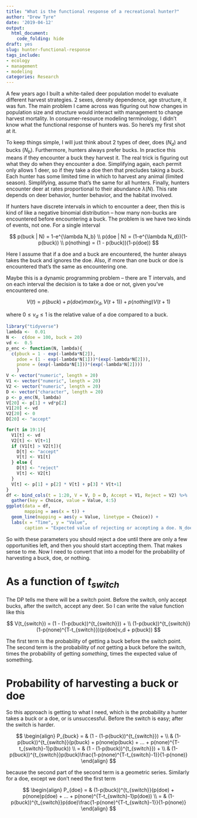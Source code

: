 ```yaml
---
title: "What is the functional response of a recreational hunter?"
author: "Drew Tyre"
date: '2019-04-12'
output: 
  html_document:
    code_folding: hide
draft: yes
slug: hunter-functional-response
tags_include:
- ecology
- management
- modeling
categories: Research
---
```


A few years ago I built a white-tailed deer population model to evaluate different
harvest strategies. 2 sexes, density dependence, age structure, it was fun. The
main problem I came across was figuring out how changes in population
size and structure would interact with management to change harvest mortality. 
In consumer-resource modeling terminology, I didn't know what the functional 
response of hunters was. So here's my first shot at it.

To keep things simple, I will just think about 2 types of deer, does ($N_d$) 
and bucks ($N_b$). Furthermore, hunters always prefer bucks. In practice this
means if they encounter a buck they harvest it. The real trick is figuring out
what they do when they encounter a doe. Simplifying again, each permit only 
allows 1 deer, so if they take a doe then that precludes taking a buck. 
Each hunter has some limited time in which to harvest any animal (limited season). 
Simplifying, assume that's the same for all hunters. Finally, hunters encounter 
deer at rates proportional to their abundance $\lambda(N)$. This rate depends 
on deer behavior, hunter behavior, and the habitat involved.

If hunters have discrete intervals in which to encounter a deer, then this is kind
of like a negative binomial distribution -- how many non-bucks are encountered
before encountering a buck. The problem is we have two kinds of events, not one.
For a single interval

$$
p(buck | N) = 1-e^{\lambda N_b} \\
p(doe | N) = (1-e^{\lambda N_d})(1-p(buck)) \\
p(nothing) = (1 - p(buck))(1-p(doe))
$$

Here I assume that if a doe and a buck are encountered, the hunter always takes
the buck and ignores the doe. Also, if more than one buck or doe is encountered
that's the same as encountering one.

Maybe this is a dynamic programming problem -- there are T intervals, and on each
interval the decision is to take a doe or not, given you've encountered one. 

$$
V(t) = p(buck) + p(doe) max(v_d, V(t+1)) + p(nothing) V(t+1)
$$

where $0 \leq v_d \leq 1$ is the relative value of a doe compared to a buck.

```r
library("tidyverse")
lambda <-  0.01
N <-  c(doe = 100, buck = 20)
vd <-  0.5
p_enc <- function(N, lambda){
  c(pbuck = 1 - exp(-lambda*N[2]),
    pdoe = (1 - exp(-lambda*N[1]))*(exp(-lambda*N[2])),
    pnone = (exp(-lambda*N[1]))*(exp(-lambda*N[2])))
    }
V <- vector("numeric", length = 20)
V1 <- vector("numeric", length = 20)
V2 <- vector("numeric", length = 20)
D <- vector("character", length = 20)
p <- p_enc(N, lambda)
V[20] <- p[1] + vd*p[2]
V1[20] <- vd
V2[20] <- 0
D[20] <- "accept"

for(t in 19:1){
  V1[t] <- vd
  V2[t] <- V[t+1]
  if (V1[t] > V2[t]){
    D[t] <- "accept"
    V[t] <- V1[t]
  } else {
    D[t] <- "reject"
    V[t] <- V2[t]
  }
  V[t] <- p[1] + p[2] * V[t] + p[3] * V[t+1]
}
df <- bind_cols(t = 1:20, V = V, D = D, Accept = V1, Reject = V2) %>% 
  gather(key = Choice, value = Value, 4:5)
ggplot(data = df,
       mapping = aes(x = t)) +
  geom_line(mapping = aes(y = Value, linetype = Choice)) + 
  labs(x = "Time", y = "Value", 
       caption = "Expected value of rejecting or accepting a doe. N_doe = 100, N_buck = 20, lambda = 0.01, v_doe = 0.5")
```

So with these parameters you should reject a doe until there are only a few
opportunities left, and then you should start accepting them. That makes sense
to me. Now I need to convert that into a model for the probability of harvesting
a buck, doe, or nothing. 

# As a function of $t_{switch}$

The DP tells me there will be a switch point. Before the switch, only accept bucks, 
after the switch, accept any deer. So I can write the value function like this

$$
V(t_{switch}) = (1 - (1-p(buck))^{t_{switch}}) + \\
(1-p(buck))^{t_{switch}}(1-p(none)^{T-t_{switch}})(p(doe)v_d + p(buck))
$$

The first term is the probability of getting a buck before the switch point. The 
second term is the probability of *not* getting a buck before the switch, times
the probability of getting *something*, times the expected value of something.

# Probability of harvesting a buck or doe

So this approach is getting to what I need, which is the probability a hunter
takes a buck or a doe, or is unsuccessful. Before the switch is easy; after the 
switch is harder.

$$
\begin{align}
P_{buck} = & (1 - (1-p(buck))^{t_{switch}}) + \\
  & (1-p(buck))^{t_{switch}}(p(buck) + p(none)p(buck) + ... + p(none)^{T-t_{switch}-1}p(buck)) \\
 = & (1 - (1-p(buck))^{t_{switch}}) + \\
  & (1-p(buck))^{t_{switch}}p(buck)\frac{1-p(none)^{T-t_{switch}-1}}{1-p(none)}
\end{align}
$$

because the second part of the second term is a geometric series. 
Similarly for a doe, except we don't need the first term

$$
\begin{align}
P_{doe} = & (1-p(buck))^{t_{switch}}(p(doe) + p(none)p(doe) + ... + p(none)^{T-t_{switch}-1}p(doe)) \\
 = & (1-p(buck))^{t_{switch}}p(doe)\frac{1-p(none)^{T-t_{switch}-1}}{1-p(none)}
\end{align}
$$


